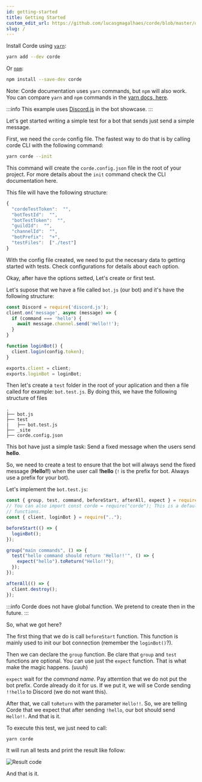 ```yaml
---
id: getting-started
title: Getting Started
custom_edit_url: https://github.com/lucasgmagalhaes/corde/blob/master/docs/GettingStarted.mdx
slug: /
---
```


Install Corde using [`yarn`](https://yarnpkg.com/en/package/corde):

```bash
yarn add --dev corde
```

Or [`npm`](https://www.npmjs.com/package/corde):

```bash
npm install --save-dev corde
```

Note: Corde documentation uses `yarn` commands, but `npm` will also work. You can compare `yarn` and `npm` commands in the [yarn docs, here](https://yarnpkg.com/en/docs/migrating-from-npm#toc-cli-commands-comparison).

:::info
This example uses [Discord.js](https://discord.js.org/#/) in the bot showcase.
:::

Let's get started writing a simple test for a bot that sends just send a simple message.

First, we need the `corde` config file. The fastest way to do that is by calling corde CLI with the following command:

```bash
yarn corde --init
```

This command will create the `corde.config.json` file in the root of your project. For more details about the `init` command
check the CLI documentation here.

This file will have the following structure:

```javascript
{
  "cordeTestToken":  "",
  "botTestId":  "",
  "botTestToken":  "",
  "guildId":  "",
  "channelId":  "",
  "botPrefix":  "+",
  "testFiles":  ["./test"]
}
```

With the config file created, we need to put the necesary data to getting started with tests.
Check configurations for details about each option.

Okay, after have the options setted, Let's create or first test.

Let's supose that we have a file called `bot.js` (our bot) and it's have the following structure:

```javascript title="bot.js"
const Discord = require('discord.js');
client.on('message', async (message) => {
  if (command === 'hello') {
    await message.channel.send('Hello!!');
  }
}

function loginBot() {
  client.login(config.token);
}

exports.client = client;
exports.loginBot = loginBot;
```

Then let's create a `test` folder in the root of your aplication and then a file called for example: `bot.test.js`.
By doing this, we have the following structure of files

```
.
├── bot.js
├── test
|   ├── bot.test.js
├── _site
├── corde.config.json
```

This bot have just a simple task: Send a fixed message when the users send **hello**.

So, we need to create a test to ensure that the bot will always send the fixed message (**Hello!!**) when
the user call **!hello** (`!` is the prefix for bot. Always use a prefix for your bot).

Let's implement the `bot.test.js`:

```javascript title="./tests/bot.test.js"
const { group, test, command, beforeStart, afterAll, expect } = require("corde");
// You can also import const corde = require("corde"); This is a default export with all others
// functions.
const { client, loginBot } = require("..");

beforeStart(() => {
  loginBot();
});

group("main commands", () => {
  test("hello command should return 'Hello!!'", () => {
    expect("hello").toReturn("Hello!!");
  });
});

afterAll(() => {
  client.destroy();
});
```

:::info
Corde does not have global function. We pretend to create then in the future.
:::

So, what we got here?

The first thing that we do is call `beforeStart` function. This function is mainly used to
init our bot connection (remember the `loginBot()`?).

Then we can declare the `group` function. Be clare that `group` and `test` functions are optional.
You can use just the `expect` function. That is what make the magic happens. (uuuh)

`expect` wait for the _command name_. Pay attemtion that we do not put the bot prefix. Corde already do it
for us. If we put it, we will se Corde sending `!!hello` to Discord (we do not want this).

After that, we call `toReturn` with the parameter `Hello!!`. So, we are telling Corde that we expect that after sending `!hello`,
our bot should send `Hello!!`. And that is it.

To execute this test, we just need to call:

```bash
yarn corde
```

It will run all tests and print the result like follow:

<div style={{textAlign: 'center'}}>

![Result code](/img/console_print.png)

</div>

And that is it.
